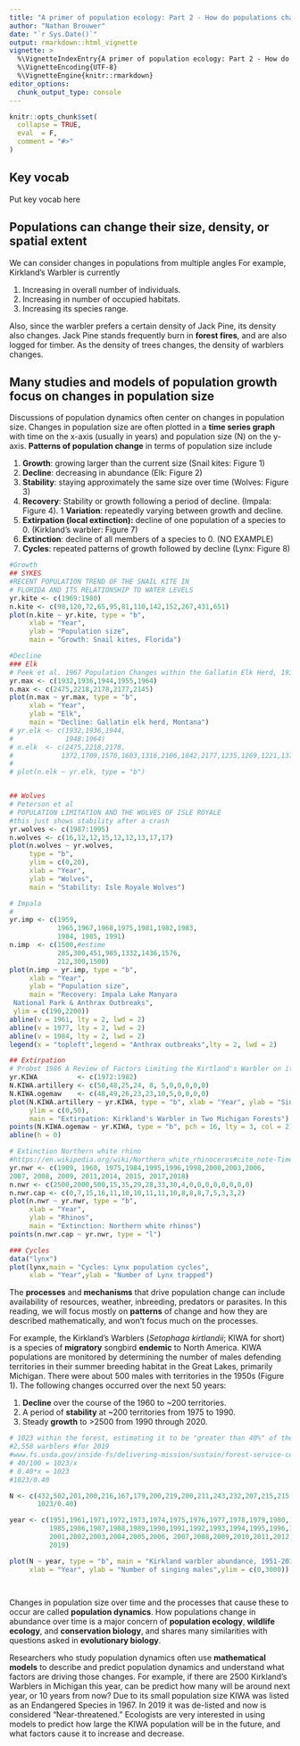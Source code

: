 ```yaml
---
title: "A primer of population ecology: Part 2 - How do populations change?"
author: "Nathan Brouwer"
date: "`r Sys.Date()`"
output: rmarkdown::html_vignette
vignette: >
  %\VignetteIndexEntry{A primer of population ecology: Part 2 - How do populations change?}
  %\VignetteEncoding{UTF-8}
  %\VignetteEngine{knitr::rmarkdown}
editor_options: 
  chunk_output_type: console
---
```


```r
knitr::opts_chunk$set(
  collapse = TRUE,
  eval  = F,
  comment = "#>"
)
```


## Key vocab

Put key vocab here


## Populations can change their size, density, or spatial extent

We can consider changes in populations from multiple angles  For example, Kirkland's Warbler is currently

1. Increasing in overall number of individuals.
1. Increasing in number of occupied habitats. 
1. Increasing its species range.

Also, since the warbler prefers a certain density of Jack Pine, its density also changes.  Jack Pine stands frequently burn in **forest fires**, and are also logged for timber.  As the density of trees changes, the density of warblers changes.


## Many studies and models of population growth focus on changes in population size

Discussions of population dynamics often center on changes in population size.  Changes in population size are often plotted in a **time series graph** with time on the x-axis (usually in years) and population size (N) on the y-axis.  **Patterns of population change** in terms of population size include 

1. **Growth**: growing larger than the current size (Snail kites: Figure 1)
1. **Decline**: decreasing in abundance (Elk: Figure 2)
1. **Stability**: staying approximately the same size over time (Wolves: Figure 3)
1. **Recovery**: Stability or growth following a period of decline. (Impala: Figure 4).
1  **Variation**: repeatedly varying between growth and decline. 
1. **Extirpation (local extinction):** decline of one population of a species to 0.  (Kirkland's warbler: Figure 7)
1. **Extinction**: decline of all members of a species to 0. (NO EXAMPLE)
1. **Cycles**: repeated patterns of growth followed by decline (Lynx: Figure 8)

```r
#Growth
## SYKES
#RECENT POPULATION TREND OF THE SNAIL KITE IN
# FLORIDA AND ITS RELATIONSHIP TO WATER LEVELS
yr.kite <- c(1969:1980)
n.kite <- c(98,120,72,65,95,81,110,142,152,267,431,651)
plot(n.kite ~ yr.kite, type = "b",
     xlab = "Year",
     ylab = "Population size",
     main = "Growth: Snail kites, Florida")

#Decline
### Elk
# Peek et al. 1967 Population Changes within the Gallatin Elk Herd, 1932-65
yr.max <- c(1932,1936,1944,1955,1964)
n.max <- c(2475,2218,2178,2177,2145)
plot(n.max ~ yr.max, type = "b",
     xlab = "Year",
     ylab = "Elk",
     main = "Decline: Gallatin elk herd, Montana")
# yr.elk <- c(1932,1936,1944,
#             1948:1964)
# n.elk  <- c(2475,2218,2178,
#            1372,1709,1570,1603,1316,2106,1842,2177,1235,1269,1221,1379,1688,1430,1470,1656,2145)
# 
# plot(n.elk ~ yr.elk, type = "b")


## Wolves
# Peterson et al 
# POPULATION LIMITATION AND THE WOLVES OF ISLE ROYALE
#this just shows stability after a crash
yr.wolves <- c(1987:1995)
n.wolves <- c(16,12,12,15,12,12,13,17,17)
plot(n.wolves ~ yr.wolves,
     type = "b",
     ylim = c(0,20),
     xlab = "Year",
     ylab = "Wolves",
     main = "Stability: Isle Royale Wolves")

# Impala
# 
yr.imp <- c(1959,
            1965,1967,1968,1975,1981,1982,1983,
            1984, 1985, 1991)
n.imp  <- c(1500,#estime
            285,300,451,985,1332,1436,1576,
            212,300,1500)
plot(n.imp ~ yr.imp, type = "b",
     xlab = "Year",
     ylab = "Population size",
     main = "Recovery: Impala Lake Manyara
 National Park & Anthrax Outbreaks",
 ylim = c(190,2200))
abline(v = 1961, lty = 2, lwd = 2)
abline(v = 1977, lty = 2, lwd = 2)
abline(v = 1984, lty = 2, lwd = 2)
legend(x = "topleft",legend = "Anthrax outbreaks",lty = 2, lwd = 2)

## Extirpation
# Probst 1986 A Review of Factors Limiting the Kirtland's Warbler on its Breeding Grounds
yr.KIWA          <- c(1972:1982)
N.KIWA.artillery <- c(50,48,25,24, 8, 5,0,0,0,0,0)
N.KIWA.ogemaw    <- c(48,49,26,23,23,10,5,0,0,0,0)
plot(N.KIWA.artillery ~ yr.KIWA, type = "b", xlab = "Year", ylab = "Singing KIWA males",
     ylim = c(0,50),
     main = "Extirpation: Kirkland's Warbler in Two Michigan Forests")
points(N.KIWA.ogemaw ~ yr.KIWA, type = "b", pch = 16, lty = 3, col = 2)
abline(h = 0)

# Extinction Northern white rhino
#https://en.wikipedia.org/wiki/Northern_white_rhinoceros#cite_note-Times-38
yr.nwr <- c(1909, 1960, 1975,1984,1995,1996,1998,2000,2003,2006,
2007, 2008, 2009, 2011,2014, 2015, 2017,2018)
n.nwr <- c(2500,2000,500,15,35,29,28,33,30,4,0,0,0,0,0,0,0,0)
n.nwr.cap <- c(0,7,15,16,11,10,10,11,11,10,8,8,8,7,5,3,3,2)
plot(n.nwr ~ yr.nwr, type = "b",
     xlab = "Year",
     ylab = "Rhinos",
     main = "Extinction: Northern white rhinos")
points(n.nwr.cap ~ yr.nwr, type = "l")

### Cycles
data("lynx")
plot(lynx,main = "Cycles: Lynx population cycles",
     xlab = "Year",ylab = "Number of Lynx trapped")
```


The **processes** and **mechanisms** that drive population change can include availability of resources, weather, inbreeding, predators or parasites.  In this reading, we will focus mostly on **patterns** of change and how they are described mathematically, and won't focus much on the processes.

For example, the Kirkland's Warblers (*Setophaga kirtlandii*; KIWA for short) is a species of **migratory** songbird **endemic** to North America.  KIWA populations are monitored by determining the number of males defending territories in their summer breeding habitat in the Great Lakes, primarily Michigan.  There were about 500 males with territories in the 1950s (Figure 1).  The following changes occurred over the next 50 years:

1. **Decline** over the course of the 1960 to ~200 territories.
1. A period of **stability** at ~200 territories from 1975 to 1990.
1. Steady **growth** to >2500 from 1990 through 2020.



```r

# 1023 within the forest, estimating it to be "greater than 40%" of the #total population in the state. 
#2,558 warblers #for 2019
#www.fs.usda.gov/inside-fs/delivering-mission/sustain/forest-service-census-reveals-healthy-kirtlands-warbler
# 40/100 = 1023/x
# 0.40*x = 1023
#1023/0.40

N <- c(432,502,201,200,216,167,179,200,219,200,211,243,232,207,215,215,216,210,167,207,212,265,347, 397,485,633,765,692,728,804,904,891,1085,1050,1202,1341,1420,1485,1707,1803,1826,1773,1828,2090,2020, NA,2365,
       1023/0.40)

year <- c(1951,1961,1971,1972,1973,1974,1975,1976,1977,1978,1979,1980,1981,1982,1983,1984,
          1985,1986,1987,1988,1989,1990,1991,1992,1993,1994,1995,1996,1997,1998,1999,2000,
          2001,2002,2003,2004,2005,2006, 2007,2008,2009,2010,2011,2012,2013,2014,2015,
          2019)

plot(N ~ year, type = "b", main = "Kirkland warbler abundance, 1951-2015",
     xlab = "Year", ylab = "Number of singing males",ylim = c(0,3000))




```

Changes in population size over time and the processes that cause these to occur are called **population dynamics**.  How populations change in abundance over time is a major concern of **population ecology**, **wildlife ecology**, and **conservation biology**, and shares many similarities with questions asked in **evolutionary biology**.  

Researchers who study population dynamics often use **mathematical models** to describe and predict population dynamics and understand what factors are driving those changes. For example, if there are 2500 Kirkland's Warblers in Michigan this year, can be predict how many will be around next year, or 10 years from now?  Due to its small population size KIWA was listed as an Endangered Species in 1967.  In 2019 it was de-listed and now is considered "Near-threatened."  Ecologists are very interested in using models to predict how large the KIWA population will be in the future, and what factors cause it to increase and decrease.

